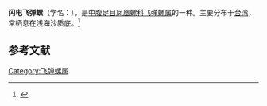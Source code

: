 {{Speciesbox
| name = 闪电飞弹螺
| image = 
| image_width = 
| genus = Terebellum
| species = terebellum
| authority = Roeding
}}
'''闪电飞弹螺'''（学名：''{{lang|la|Terebellum terebellum f. lineatum}}''），是[[中腹足目|中腹足目]][[凤凰螺科|凤凰螺科]][[飞弹螺属|飞弹螺属]]的一种。主要分布于[[台湾|台湾]]，常栖息在浅海沙质底。<ref>{{cite web|url=http://shell.sinica.edu.tw/chinese/shellbase_detail.php?science_no=505|title=国际贝库：闪电飞弹螺|publisher=台湾贝类资料库|accessdate=2009-08-11|archive-date=2016-03-04|archive-url=https://web.archive.org/web/20160304131718/http://shell.sinica.edu.tw/chinese/shellbase_detail.php?science_no=505|dead-url=no}}</ref>

== 参考文献 ==
{{reflist|2}}

[[Category:飞弹螺属|Category:飞弹螺属]]